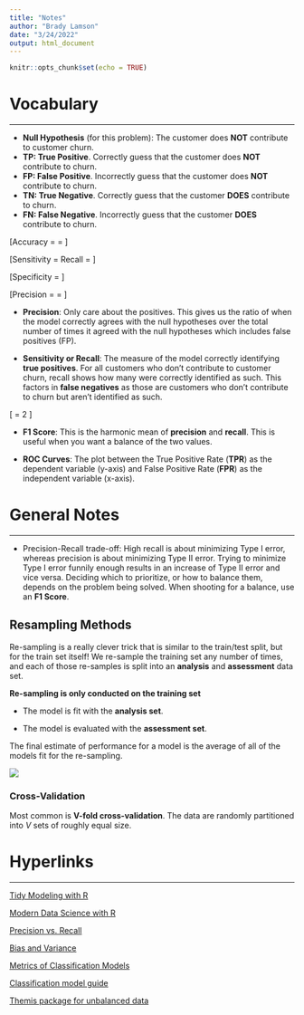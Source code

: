 ```yaml
---
title: "Notes"
author: "Brady Lamson"
date: "3/24/2022"
output: html_document
---
```


```r
knitr::opts_chunk$set(echo = TRUE)
```

# Vocabulary

***

- **Null Hypothesis** (for this problem): The customer does **NOT** contribute to customer churn.
- **TP: True Positive**. Correctly guess that the customer does **NOT** contribute to churn.
- **FP: False Positive**. Incorrectly guess that the customer does **NOT** contribute to churn.
- **TN: True Negative**. Correctly guess that the customer **DOES** contribute to churn.
- **FN: False Negative**. Incorrectly guess that the customer **DOES** contribute to churn.

\[Accuracy = \frac{TP + TN}{TP + FP + TN + FN} = \frac{\text{True outcomes}}{\text{All outcomes}}\]

\[Sensitivity = Recall = \frac{TP}{TP + FN}\]

\[Specificity = \frac{TN}{TN + FP}\]

\[Precision = \frac{TP}{TP + FP} = \frac{TP}{\text{All positives}}\]

- **Precision**: Only care about the positives. This gives us the ratio of when the model correctly agrees with the null hypotheses over the total number of times it agreed with the null hypotheses which includes false positives (FP).  

- **Sensitivity or Recall**: The measure of the model correctly identifying **true positives**. For all customers who don't contribute to customer churn, recall shows how many were correctly identified as such. This factors in **false negatives** as those are customers who don't contribute to churn but aren't identified as such.

\[\text{F1 Score} = 2 \cdot \frac{ \text{Precision} \cdot \text{Recall} }{ \text{Precision} + \text{Recall} }\]

- **F1 Score**: This is the harmonic mean of **precision** and **recall**. This is useful when you want a balance of the two values. 

- **ROC Curves**: The plot between the True Positive Rate (**TPR**) as the dependent variable (y-axis) and False Positive Rate (**FPR**) as the independent variable (x-axis).

# General Notes

***

- Precision-Recall trade-off: High recall is about minimizing Type I error, whereas precision is about minimizing Type II error. Trying to minimize Type I error funnily enough results in an increase of Type II error and vice versa. Deciding which to prioritize, or how to balance them, depends on the problem being solved. When shooting for a balance, use an **F1 Score**.

## Resampling Methods

Re-sampling is a really clever trick that is similar to the train/test split, but for the train set itself! We re-sample the training set any number of times, and each of those re-samples is split into an **analysis** and **assessment** data set.

**Re-sampling is only conducted on the training set**

- The model is fit with the **analysis set**.

- The model is evaluated with the **assessment set**. 

The final estimate of performance for a model is the average of all of the models fit for the re-sampling.

![](images/resampling.png)

### Cross-Validation

Most common is **V-fold cross-validation**. The data are randomly partitioned into $V$ sets of roughly equal size. 

# Hyperlinks

***

[Tidy Modeling with R](https://www.tmwr.org/)

[Modern Data Science with R](https://mdsr-book.github.io/mdsr2e/ch-modeling.html)

[Precision vs. Recall](https://www.analyticsvidhya.com/blog/2020/09/precision-recall-machine-learning/)

[Bias and Variance](https://www.analyticsvidhya.com/blog/2020/08/bias-and-variance-tradeoff-machine-learning/?utm_source=blog&utm_medium=precision_and_recall)

[Metrics of Classification Models](https://medium.com/analytics-vidhya/how-to-select-performance-metrics-for-classification-models-c847fe6b1ea3)

[Classification model guide](https://www.kirenz.com/post/2021-02-17-r-classification-tidymodels/)

[Themis package for unbalanced data](https://themis.tidymodels.org/index.html)